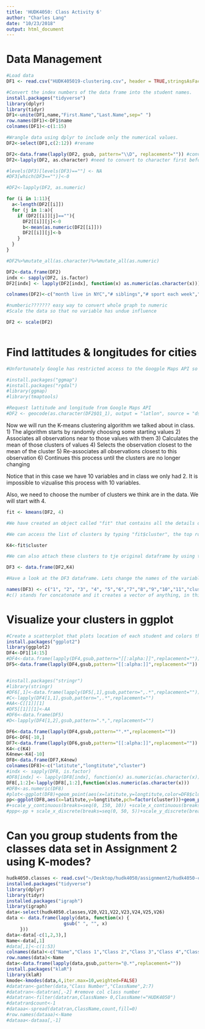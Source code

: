 ```yaml
---
title: 'HUDK4050: Class Activity 6'
author: "Charles Lang"
date: "10/23/2018"
output: html_document
---
```

# Data Management
```r
#Load data
DF1 <- read.csv("HUDK405019-clustering.csv", header = TRUE,stringsAsFactors = FALSE)

#Convert the index numbers of the data frame into the student names.
install.packages("tidyverse")
library(dplyr)
library(tidyr)
DF1<-unite(DF1,name,"First.Name","Last.Name",sep=" ") 
row.names(DF1)<-DF1$name
colnames(DF1)<-c(1:15)

#Wrangle data using dplyr to include only the numerical values.
DF2<-select(DF1,c(2:12)) #rename

DF2<-data.frame(lapply(DF2, gsub, pattern="\\D", replacement="")) #convert non digit to nothing
DF2<-lapply(DF2, as.character) #need to convert to character first before numeric

#levels(DF3)[levels(DF3)==""] <- NA
#DF3[which(DF3=="")]<-0

#DF2<-lapply(DF2, as.numeric)

for (i in 1:11){
  a<-length(DF2[[i]])
  for (j in 1:a){
    if (DF2[[i]][j]==""){
      DF2[[i]][j]<-0
      b<-mean(as.numeric(DF2[[i]]))
      DF2[[i]][j]<-b
    }
  }
}

#DF2%>%mutate_all(as.character)%>%mutate_all(as.numeric)

DF2<-data.frame(DF2)
indx <- sapply(DF2, is.factor)
DF2[indx] <- lapply(DF2[indx], function(x) as.numeric(as.character(x)))

colnames(DF2)<-c("month live in NYC","# siblings","# sport each week","distance to TC","#friend on phone","# movies","#pet own","#people met this year","#cook","#class taking","#states traveled")

#numberic??????? easy way to convert whole graph to numeric
#Scale the data so that no variable has undue influence

DF2 <- scale(DF2)
 
```

# Find lattitudes & longitudes for cities
```r
#Unfortunately Google has restricted access to the Googple Maps API so the code below no longer works. Instead you have the lats and longs in your data.

#install.packages("ggmap")
#install.packages("rgdal")
#library(ggmap)
#library(tmaptools)

#Request lattitude and longitude from Google Maps API
#DF2 <- geocode(as.character(DF2$Q1_1), output = "latlon", source = "dsk")
```

Now we will run the K-means clustering algorithm we talked about in class. 
1) The algorithm starts by randomly choosing some starting values 
2) Associates all observations near to those values with them
3) Calculates the mean of those clusters of values
4) Selects the observation closest to the mean of the cluster
5) Re-associates all observations closest to this observation
6) Continues this process until the clusters are no longer changing

Notice that in this case we have 10 variables and in class we only had 2. It is impossible to vizualise this process with 10 variables.

Also, we need to choose the number of clusters we think are in the data. We will start with 4.

```r

fit <- kmeans(DF2, 4) 

#We have created an object called "fit" that contains all the details of our clustering including which observations belong to each cluster.

#We can access the list of clusters by typing "fit$cluster", the top row corresponds to the original order the rows were in. Notice we have deleted some rows.

K4<-fit$cluster

#We can also attach these clusters to tje original dataframe by using the "data.frame" command to create a new data frame called K4.

DF3 <- data.frame(DF2,K4)

#Have a look at the DF3 dataframe. Lets change the names of the variables to make it more convenient with the names() command.

names(DF3) <- c("1", "2", "3", "4", "5","6","7","8","9","10","11","cluster")
#c() stands for concatonate and it creates a vector of anything, in this case a vector of names.

```

# Visualize your clusters in ggplot
```r
#Create a scatterplot that plots location of each student and colors the points according to their cluster 
install.packages("ggplot2")
library(ggplot2)
DF4<-DF1[14:15]
#DF4<-data.frame(lapply(DF4,gsub,pattern="[[:alpha:]]",replacement=""))
DF5<-data.frame(lapply(DF4,gsub,pattern="[[:alpha:]]",replacement=""))


#install.packages("stringr")
#library(stringr)
#DF6[,1]<-data.frame(lapply(DF5[,1],gsub,pattern=",.*",replacement="")) gsub convert everything to list, could not be placed in the dataframe. So if we want to change the specific cell, could devide the Landtitute and Longtitute to dataframe and then combine
#C<-lapply(DF4[1,1],gsub,pattern=",.*",replacement="")
#AA<-C[[1]][1]
#DF5[[1]][1]<-AA
#DF6<-data.frame(DF5)
#D<-lapply(DF4[1,2],gsub,pattern=".*,",replacement="")

DF6<-data.frame(lapply(DF4,gsub,pattern="°.*",replacement=""))
DF6<-DF6[-10,]
DF7<-data.frame(lapply(DF6,gsub,pattern="[[:alpha:]]",replacement=""))
K4<-c(K4)
K4new<-K4[-10]
DF8<-data.frame(DF7,K4new)
colnames(DF8)<-c("latitute","longtitute","cluster")
#indx <- sapply(DF8, is.factor)
#DF8[indx] <- lapply(DF8[indx], function(x) as.numeric(as.character(x))) This fuction work well
DF8[,1:2]<-lapply(DF8[,1:2],function(x)as.numeric(as.character(x)))
#DF8<-as.numeric(DF8)
#plot<-ggplot(DF8)+geom_point(aes(x=latitute,y=longtitute,color=DF8$cluster))
pp<-ggplot(DF8,aes(x=latitute,y=longtitute,pch=factor(cluster)))+geom_point(aes(color=factor(cluster)))
#+scale_y_continuous(breaks=seq(0, 150, 10)) +scale_x_continuous(breaks=seq(0, 150, 10))
#ppp<-pp + scale_x_discrete(breaks=seq(0, 50, 5))+scale_y_discrete(breaks=seq(-100, 120, 20))


```

# Can you group students from the classes data set in Assignment 2 using K-modes?

```r
hudk4050.classes <- read.csv("~/Desktop/hudk4050/assignment2/hudk4050-classes.txt", header=FALSE, stringsAsFactors=FALSE)
installed.packages("tidyverse")
library(dplyr)
library(tidyr)
installed.packages("igraph")
library(igraph)
data<-select(hudk4050.classes,V20,V21,V22,V23,V24,V25,V26)
data <- data.frame(lapply(data, function(x) {
                     gsub(" ", "", x)
     }))
data<-data[-c(1,2,3),]
Name<-data[,1]
#data[,1]<-c(1:53)
colnames(data)<-c("Name","Class 1","Class 2","Class 3","Class 4","Class 5","Class 6")
row.names(data)<-Name
data<-data.frame(lapply(data,gsub,pattern="@.*",replacement=""))
install.packages("klaR")
library(klaR)
kmode<-kmodes(data,4,iter.max=10,weighted=FALSE)
#datatran<-gather(data,"Class Number","ClassName",2:7)
#datatran<-datatran[,-2] #remove col class number
#datatran<-filter(datatran,ClassName> 0,ClassName!="HUDK4050")
#datatran$count<-1
#dataaa<-spread(datatran,ClassName,count,fill=0)
#row.names(dataaa)<-Name
#dataaa<-dataaa[,-1]
```

